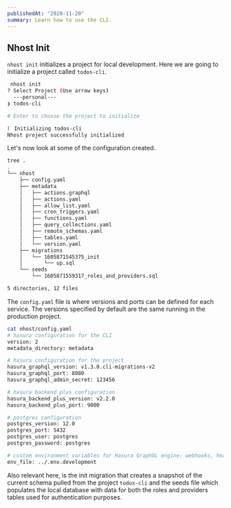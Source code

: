 ```yaml
---
publishedAt: "2020-11-20"
summary: Learn how to use the CLI.
---
```


## Nhost Init

`nhost init` initializes a project for local development. Here we are going to initialize a project called `todos-cli`.

```bash
 nhost init
? Select Project (Use arrow keys)
  ---personal---
❯ todos-cli

# Enter to choose the project to initialize

⠇ Initializing todos-cli
Nhost project successfully initialized
```

Let's now look at some of the configuration created.

```bash
tree .
.
└── nhost
    ├── config.yaml
    ├── metadata
    │   ├── actions.graphql
    │   ├── actions.yaml
    │   ├── allow_list.yaml
    │   ├── cron_triggers.yaml
    │   ├── functions.yaml
    │   ├── query_collections.yaml
    │   ├── remote_schemas.yaml
    │   ├── tables.yaml
    │   └── version.yaml
    ├── migrations
    │   └── 1605871545375_init
    │       └── up.sql
    └── seeds
        └── 1605871559317_roles_and_providers.sql

5 directories, 12 files
```

The `config.yaml` file is where versions and ports can be defined for each service. The versions specified by default are the same running in the production project.

```bash
cat nhost/config.yaml
# hasura configuration for the CLI
version: 2
metadata_directory: metadata

# hasura configuration for the project
hasura_graphql_version: v1.3.0.cli-migrations-v2
hasura_graphql_port: 8080
hasura_graphql_admin_secret: 123456

# hasura backend plus configuration
hasura_backend_plus_version: v2.2.0
hasura_backend_plus_port: 9000

# postgres configuration
postgres_version: 12.0
postgres_port: 5432
postgres_user: postgres
postgres_password: postgres

# custom environment variables for Hasura GraphQL engine: webhooks, headers, etc
env_file: ../.env.development
```

Also relevant here, is the init migration that creates a snapshot of the current schema pulled from the project `todos-cli` and the seeds file which populates the local database with data for both the roles and providers tables used for authentication purposes.



